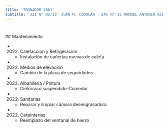 ```yaml
---
title: 'TRONADOR 2861'
subtitle: 'JII N° 02/15° JUAN M. COGHLAN - EPC N° 15 MANUEL ANTONIO ACEVEDO'
---
```


#


 ## Mantenimiento

*  (2022) Calefaccion y Refrigeracion 
    + Instalación de cañerías nuevas de calefa

*  (2022) Medios de elevación 
    + Cambio de la placa de seguridades

*  (2022) Albañileria / Pintura 
    + Cielorraso suspendido-Comedor

*  (2022) Sanitarias 
    + Reparar y limpiar cámara desengrasadora

*  (2022) Carpinterías 
    + Reemplazo del ventanal de hierro



